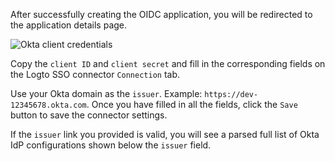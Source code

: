 
After successfully creating the OIDC application, you will be redirected to the application details page.

<img src={oktaClientCredentialsImage} alt="Okta client credentials" />

Copy the `client ID` and `client secret` and fill in the corresponding fields on the Logto SSO connector `Connection` tab.

Use your Okta domain as the `issuer`. Example: `https://dev-12345678.okta.com`. Once you have filled in all the fields, click the `Save` button to save the connector settings.

If the `issuer` link you provided is valid, you will see a parsed full list of Okta IdP configurations shown below the `issuer` field.

